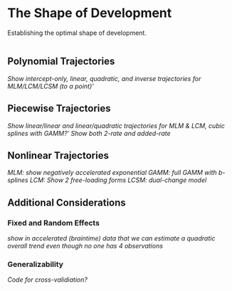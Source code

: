 # The Shape of Development {#shape}

Establishing the optimal shape of development.

```r

```

## Polynomial Trajectories
*Show intercept-only, linear, quadratic, and inverse trajectories for MLM/LCM/LCSM (to a point)'*

## Piecewise Trajectories
*Show linear/linear and linear/quadratic trajectories for MLM & LCM, cubic splines with GAMM?'*
*Show both 2-rate and added-rate*

## Nonlinear Trajectories
*MLM: show negatively accelerated exponential*
*GAMM: full GAMM with b-splines*
*LCM: Show 2 free-loading forms*
*LCSM: dual-change model*


## Additional Considerations

### Fixed and Random Effects
*show in accelerated (braintime) data that we can estimate a quadratic overall trend even though no one has 4 observations*

### Generalizability
*Code for cross-validiation?*